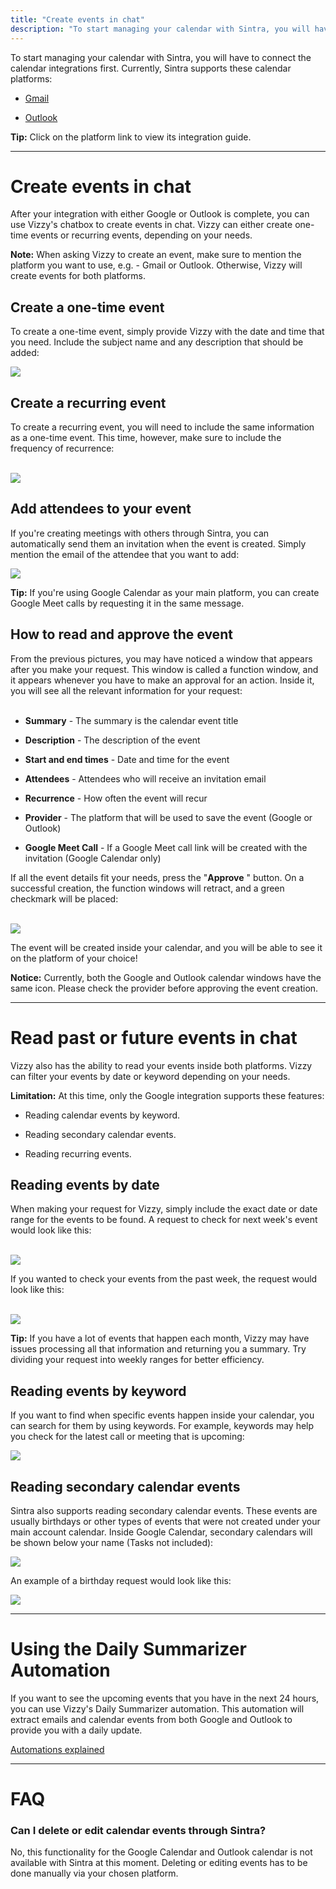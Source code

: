 ```yaml
---
title: "Create events in chat"
description: "To start managing your calendar with Sintra, you will have to connect the calendar integrations first. Currently, Sintra supports these calendar platforms:"
---
```


To start managing your calendar with Sintra, you will have to connect the calendar integrations first. Currently, Sintra supports these calendar platforms:

  * [Gmail](https://help.sintra.ai/en/articles/10383940-integrating-your-google-account-to-sintra)

  * [Outlook](https://help.sintra.ai/en/articles/10383990-integrating-your-microsoft-account-to-sintra)




**Tip:** Click on the platform link to view its integration guide.

* * *

# Create events in chat

After your integration with either Google or Outlook is complete, you can use Vizzy's chatbox to create events in chat. Vizzy can either create one-time events or recurring events, depending on your needs.

**Note:** When asking Vizzy to create an event, make sure to mention the platform you want to use, e.g. - Gmail or Outlook. Otherwise, Vizzy will create events for both platforms.

## Create a one-time event

To create a one-time event, simply provide Vizzy with the date and time that you need. Include the subject name and any description that should be added:

![](https://downloads.intercomcdn.com/i/o/s36tbegb/1537671814/0b459c8df37ab94316098561d41b/image.png?expires=1754573400&signature=6d582ba393f6b82bf31e3f4e853c30ee87b5b0b9fe32d07cc7baf7357a38ad01&req=dSUkEc95nIleXfMW1HO4zYTjCsCsBaYXhZL%2FjyZRGYXuENcAGEL7JadLNivm%0AwHh%2B%0A)

## Create a recurring event

To create a recurring event, you will need to include the same information as a one-time event. This time, however, make sure to include the frequency of recurrence:  
​

![](https://downloads.intercomcdn.com/i/o/s36tbegb/1537718412/de15c5dcbb0f9acc4ad3c668c820/image.png?expires=1754573400&signature=0902725c0197ddbdf428f057d2bfb9657a239b10dc6800e141d7fff6cfce1b4a&req=dSUkEc5%2FlYVeW%2FMW1HO4zcZlpjnGb7PD8AjvTNYN5uPiR7Ld1xepsthWzius%0Aveht%0A)

## Add attendees to your event

If you're creating meetings with others through Sintra, you can automatically send them an invitation when the event is created. Simply mention the email of the attendee that you want to add:

![](https://downloads.intercomcdn.com/i/o/s36tbegb/1537756337/5fbc85b8c16d8edc2ae499a1a238/image.png?expires=1754573400&signature=fc4462398982b23dc8369310db06f76b694d100d86ac6731c0f20114f3d3409c&req=dSUkEc57m4JcXvMW1HO4zVqIaz6rMQg1fQlK02RS851fpOVC50KUhxnaiqxi%0AYiC1%0A)

**Tip:** If you're using Google Calendar as your main platform, you can create Google Meet calls by requesting it in the same message.

## How to read and approve the event

From the previous pictures, you may have noticed a window that appears after you make your request. This window is called a function window, and it appears whenever you have to make an approval for an action. Inside it, you will see all the relevant information for your request:  
​

  * **Summary** \- The summary is the calendar event title

  * **Description** \- The description of the event

  * **Start and end times** \- Date and time for the event

  * **Attendees** \- Attendees who will receive an invitation email

  * **Recurrence** \- How often the event will recur

  * **Provider** \- The platform that will be used to save the event (Google or Outlook)

  * **Google Meet Call** \- If a Google Meet call link will be created with the invitation (Google Calendar only)




If all the event details fit your needs, press the "**Approve** " button. On a successful creation, the function windows will retract, and a green checkmark will be placed:  
​

![](https://downloads.intercomcdn.com/i/o/s36tbegb/1537798418/6190a8ecb194691ccaea440e161c/image.png?expires=1754573400&signature=a835efdefa5e1a8d5aa32842d435680bb1a5066f5d9c611a97b838b511e0f9d8&req=dSUkEc53lYVeUfMW1HO4zYv7HZcWUMp3bpDozSJ4VlIcz8HER%2FIskeFIHKtQ%0AUIbM%0A)

  
The event will be created inside your calendar, and you will be able to see it on the platform of your choice!

**Notice:** Currently, both the Google and Outlook calendar windows have the same icon. Please check the provider before approving the event creation.

* * *

# Read past or future events in chat

Vizzy also has the ability to read your events inside both platforms. Vizzy can filter your events by date or keyword depending on your needs.

**Limitation:** At this time, only the Google integration supports these features:

  * Reading calendar events by keyword.

  * Reading secondary calendar events.

  * Reading recurring events.




## Reading events by date

When making your request for Vizzy, simply include the exact date or date range for the events to be found. A request to check for next week's event would look like this:  
​

![](https://downloads.intercomcdn.com/i/o/s36tbegb/1537975581/40102514d2bb9ac4e78e99ded90a/image.png?expires=1754573400&signature=0429b9223474b5fe4ede5dfd512cc3d9969569f99efba1ee386b39c26669341b&req=dSUkEcB5mIRXWPMW1HO4zT3EA0uO4%2B98p3MncP5DezrsP9REYPxSGRxRXwPO%0AQjfG%0A)

  
If you wanted to check your events from the past week, the request would look like this:   
​

![](https://downloads.intercomcdn.com/i/o/s36tbegb/1537977849/51f7bdf03442b4c1759e973e2283/image.png?expires=1754573400&signature=fb53062227f5d17c605e04b1deb1d37517202e6859d7f3f626b223c867249a75&req=dSUkEcB5molbUPMW1HO4zUml1dVPsj14g1HzmnBG5rV5dq9q56541CNcTGcR%0ATDpQ%0A)

**Tip:** If you have a lot of events that happen each month, Vizzy may have issues processing all that information and returning you a summary. Try dividing your request into weekly ranges for better efficiency.

## Reading events by keyword

If you want to find when specific events happen inside your calendar, you can search for them by using keywords. For example, keywords may help you check for the latest call or meeting that is upcoming: 

![](https://downloads.intercomcdn.com/i/o/s36tbegb/1538022039/2c2cd63c6359755042a72d37a2ea/image.png?expires=1754573400&signature=a6c48a6a6c560f121ee6519a1c41ae7ea078f7b610d9d51f8c0003cca14cd59d&req=dSUkHsl8n4FcUPMW1HO4zWjzK2ulBWuDCaFtSrdXusIkobyFHZQKiN9wmbaN%0AMADn%0A)

## Reading secondary calendar events

Sintra also supports reading secondary calendar events. These events are usually birthdays or other types of events that were not created under your main account calendar. Inside Google Calendar, secondary calendars will be shown below your name (Tasks not included):

![](https://downloads.intercomcdn.com/i/o/s36tbegb/1538219042/f0c261bc92290adc941d04580faa/image.png?expires=1754573400&signature=2833a99a65b25eab23ac2e1d173b5dd6a0bba244bba23d8e256fdb9812629456&req=dSUkHst%2FlIFbW%2FMW1HO4zXD9f3L%2BjBaK2OCOcktc9lD0c0kB3Hk02FfVCBgZ%0Arh10%0A)

An example of a birthday request would look like this:

![](https://downloads.intercomcdn.com/i/o/s36tbegb/1538025220/bfdc52f915fc4b10befb8c81be56/image.png?expires=1754573400&signature=bf20ec57eb10b7fa1c1368f803ed4220614ea456f63c9a3e4b524c13f831993c&req=dSUkHsl8mINdWfMW1HO4zdRNiQOYBhNJxJDQ0P7SxQ5p%2FgtDPPuMbvuOUkAM%0AGkLL%0A)

* * *

# Using the Daily Summarizer Automation

If you want to see the upcoming events that you have in the next 24 hours, you can use Vizzy's Daily Summarizer automation. This automation will extract emails and calendar events from both Google and Outlook to provide you with a daily update.

[Automations explained](https://help.sintra.ai/en/articles/9823490-automations-explained)

* * *

# FAQ

### Can I delete or edit calendar events through Sintra?

No, this functionality for the Google Calendar and Outlook calendar is not available with Sintra at this moment. Deleting or editing events has to be done manually via your chosen platform.

#